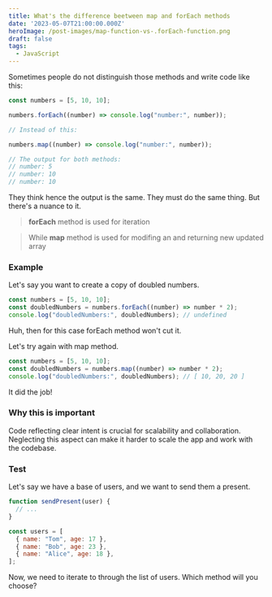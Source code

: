 ```yaml
---
title: What's the difference beetween map and forEach methods
date: '2023-05-07T21:00:00.000Z'
heroImage: /post-images/map-function-vs-.forEach-function.png
draft: false
tags:
  - JavaScript
---
```


Sometimes people do not distinguish those methods and write code like this:

```javascript
const numbers = [5, 10, 10];

numbers.forEach((number) => console.log("number:", number));

// Instead of this:

numbers.map((number) => console.log("number:", number));

// The output for both methods:
// number: 5
// number: 10
// number: 10
```

They think hence the output is the same. They must do the same thing. But there's a nuance to it.

> **forEach** method is used for iteration

> While **map** method is used for modifing an and returning new updated array

### Example

Let's say you want to create a copy of doubled numbers.

```javascript
const numbers = [5, 10, 10];
const doubledNumbers = numbers.forEach((number) => number * 2);
console.log("doubledNumbers:", doubledNumbers); // undefined
```

Huh, then for this case forEach method won't cut it.

Let's try again with map method.

```javascript
const numbers = [5, 10, 10];
const doubledNumbers = numbers.map((number) => number * 2);
console.log("doubledNumbers:", doubledNumbers); // [ 10, 20, 20 ]
```

It did the job!

### Why this is important

Code reflecting clear intent is crucial for scalability and collaboration. Neglecting this aspect can make it harder to scale the app and work with the codebase.

### Test

Let's say we have a base of users, and we want to send them a present.

```javascript
function sendPresent(user) {
  // ...
}

const users = [
  { name: "Tom", age: 17 },
  { name: "Bob", age: 23 },
  { name: "Alice", age: 18 },
];
```

Now, we need to iterate to through the list of users. Which method will you choose?
